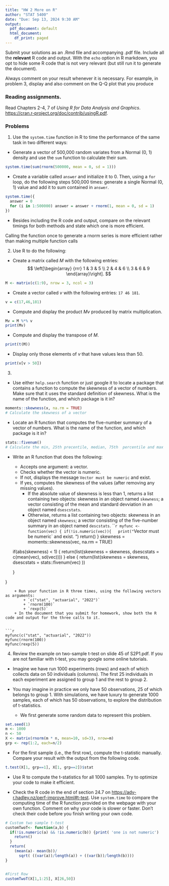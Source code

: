 ```yaml
---
title: "HW 2 More on R"
author: "STAT 5400"
date: "Due: Sep 13, 2024 9:30 AM"
output:
  pdf_document: default
  html_document:
    df_print: paged
---
```


<!-- ```{r setup, include=FALSE} -->
<!-- knitr::opts_chunk$set(echo = TRUE) -->
<!-- ``` -->
Submit your solutions as an .Rmd file and accompanying .pdf file. Include all the **relevant** R code and output. With the `echo` option in R markdown, you opt to hide some R code that is not very relevant (but still run it to generate the document).

Always comment on your result whenever it is necessary. For example, in problem 3, display and also comment on the Q-Q plot that you produce

### Reading assignments.
Read Chapters 2-4, 7 of *Using R for Data Analysis and Graphics*.
<https://cran.r-project.org/doc/contrib/usingR.pdf>.

### Problems
1. Use the `system.time` function in R to time the performance of the same task in two different ways:

+ Generate a vector of 500,000 random variates from a Normal (0, 1) density and use the `sum` function to calculate their sum.

```r
system.time(sum(rnorm(500000, mean = 0, sd = 1)))

```

+ Create a variable called `answer` and initialize it to 0. Then, using a `for` loop, do the following steps 500,000 times: generate a single Normal (0, 1) value and add it to sum contained in `answer`.
```r
system.time({
  answer = 0
  for (i in 1:500000) answer = answer + rnorm(1, mean = 0, sd = 1)
})
```

+ Besides including the R code and output, compare on the relevant timings for both methods and state which one is more efficient.

Calling the function once to generate a rnorm series is more efficient rather than making multiple function calls

2. Use R to do the following:

+ Create a matrix called $M$ with the following entries:
$$
\left[\begin{array}
{rrr}
1 & 3 & 5 \\
2 & 4 & 6 \\
3 & 6 & 9
\end{array}\right].
$$
```r
M <- matrix(c(1:9), nrow = 3, ncol = 3)
```

+ Create a vector called $v$ with the following entries:
`17 46 181`.
```r
v = c(17,46,181)
```

+ Compute and display the product $Mv$ produced by matrix multiplication.
```r
Mv = M %*% v
print(Mv)
```
+ Compute and display the transpose of $M$.
```r
print(t(M))
```
+ Display only those elements of $v$ that have values less than 50.
```r
print(v[v > 50])
```


3. 
+ Use either `help.search` function or just google it to locate a package that contains a function to compute the skewness of a vector of numbers. Make sure that it uses the standard definition of skewness. What is the name of the function, and which package is it in?

```r
moments::skewness(x, na.rm = TRUE)
# Calculate the skewness of a vector
```

+ Locate an R function that computes the five-number summary of a vector of numbers. What is the name of the function, and which package is it in?

```r
stats::fivenum()
# Calculate the min, 25th precentile, median, 75th  percentile and max values
```

+ Write an R function that does the following:
    + Accepts one argument: a vector.
    + Checks whether the vector is numeric.
    + If not, displays the message `Vector must be numeric` and exist. 
    + If yes, computes the skewness of the values (after removing any missing values).
        + If the absolute value of skewness is less than 1, returns a list containing two objects: skewness in an object named `skewness`; a vector consisting of the mean and standard devviation in an object named `dsescstats`.
        + Otherwise, returns a list containing two objects: skewness in an object named `skewness`; a vector consisting of the five-number summary in an object named `descstats`.
```r
myfunc <- function(vec) {
  if(!is.numeric(vec)){
    print("`Vector must be numeric` and exist. ")
    return()
  }
  skewness = moments::skewness(vec, na.rm = TRUE)
  
  if(abs(skewness) < 1) {
    return(list(skewness = skewness, dsescstats = c(mean(vec), sd(vec))))
  } else {
        return(list(skewness = skewness, dsescstats = stats::fivenum(vec)
))

  }

}
```
    + Run your function in R three times, using the following vectors as arguments:
        + `c("stat", "actuarial", "2022")`
        + `rnorm(100)`
        + `rexp(5)`
    + In the document that you submit for homework, show both the R code and output for the three calls to it.

    
```r
myfunc(c("stat", "actuarial", "2022"))
myfunc(rnorm(100))
myfunc(rexp(5))

```
    

4. Review the example on two-sample t-test on slide 45 of S2P1.pdf. If you are not familiar with t-test, you may google some online tutorials. 

+ Imagine we have run 1000 experiments (rows) and each of which collects data on 50 individuals (columns). The first 25 individuals in each experiment are assigned to group 1 and the rest to group 2. 

+ You may imagine in practice we only have 50 observations, 25 of which belongs to group 1. With simulations, we have luxury to generate 1000 samples, each of which has 50 observations, to explore the distribution of t-statistics.

  + We first generate some random data to represent this problem.
  
```r
set.seed(1)
m <- 1000
n <- 50
X <- matrix(rnorm(m * n, mean=10, sd=3), nrow=m)
grp <- rep(1:2, each=n/2)
```

  + For the first sample (i.e., the first row), compute the t-statistic manually. Compare your result with the output from the following code.
  
```r
t.test(X[1, grp==1], X[1, grp==2])$stat
```

  + Use R to compute the t-statistics for all 1000 samples. Try to optimize your code to make it efficient.
  
  + Check the R code in the end of section 24.7 on <https://adv-r.hadley.nz/perf-improve.html#t-test>. Use `system.time` to compare the computing time of the R function provided on the webpage with your own function. Comment on why your code is slower or faster. Don't check their code before you finish writing your own code.
  
```r
# Custom two sample t-test
customTwoT<- function(a,b) {
  if(!is.numeric(a) && !is.numeric(b)) {print( 'one is not numeric')
    return()
  }
  return(
    (mean(a)- mean(b))/
      sqrt( ((var(a))/length(a)) + ((var(b))/length(b))))
}


#First Row
customTwoT(X[1,1:25], X[26,50])
```

<!-- ```{r cars} -->
<!-- summary(cars) -->
<!-- ``` -->

<!-- ## Including Plots -->

<!-- You can also embed plots, for example: -->

<!-- ```{r pressure, echo=FALSE} -->
<!-- plot(pressure) -->
<!-- ``` -->

<!-- Note that the `echo = FALSE` parameter was added to the code chunk to prevent printing of the R code that generated the plot. -->
